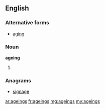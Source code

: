 ==English==

===Alternative forms===
* [[aging]]

===Noun===
'''ageing'''
# {{British}} {{plural of|[[ageing]]}}

===Anagrams===
* [[signage#English|signage]]

[[ar:ageings]]
[[fr:ageings]]
[[mg:ageings]]
[[my:ageings]]